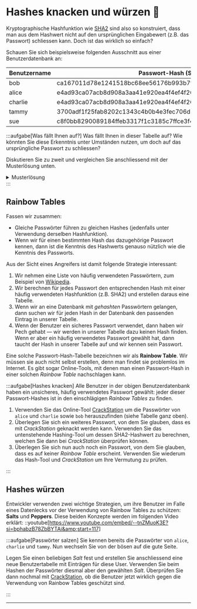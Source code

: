 
# Hashes knacken und würzen 🧂
Kryptographische Hashfunktion wie [SHA2](https://de.wikipedia.org/wiki/SHA-2) sind also so konstruiert, dass man aus dem Hashwert nicht auf den ursprünglichen Eingabewert (z.B. das Passwort) schliessen kann. Doch ist das wirklich so einfach?

Schauen Sie sich beispielsweise folgenden Ausschnitt aus einer Benutzerdatenbank an:

| Benutzername | Passwort-Hash (SHA2)                                             |
|--------------|------------------------------------------------------------------|
| bob          | ca167011d78e1241518bc68ee56176b993b7f1967095d4ebe5bc70f72f89f56b |
| alice        | e4ad93ca07acb8d908a3aa41e920ea4f4ef4f26e7f86cf8291c5db289780a5ae |
| charlie      | e4ad93ca07acb8d908a3aa41e920ea4f4ef4f26e7f86cf8291c5db289780a5ae |
| tammy        | 3700adf1f25fab8202c1343c4b0b4e3fec706d57cad574086467b8b3ddf273ec |
| sue          | c8f0bb8290089184ffeb3317f1c3185c7ffce3f442e6c2c97e4de489e8f231a5 |

:::aufgabe[Was fällt Ihnen auf?]
Was fällt Ihnen in dieser Tabelle auf? Wie könnten Sie diese Erkenntnis unter Umständen nutzen, um doch auf das ursprüngliche Passwort zu schliessen?

Diskutieren Sie zu zweit und vergleichen Sie anschliessend mit der Musterlösung unten.

<details>
  <summary>Musterlösung</summary>
  <div>
    <h3>Was fällt auf?</h3>
    `alice` und `charlie` haben einen identischen Passwort-Hash. Kryptographische Hashfunktion wie SHA2 sind allerdings _kollisionsresistent_. Das bedeutet, dass zwei unterschiedliche Passwörter mit grösster Wahrscheinlichkeit auch zwei unterschiedliche Hashwerte erzeugen. Im Umkehrschluss heisst das: `alice` und `charlie` verwenden höchstwahrscheinlich dasselbe Passwort.
    <br/>

    <h3>Wie könnte man das ausnutzen?</h3>
    Wenn wir es irgendwie schaffen, an das Passwort von `alice` oder `charlie` zu gelangen, dann kennen wir auch gleich das Passwort der jeweils anderen Person. Zudem liegt die Vermutung nahe, dass die beiden vermutlich ein häufig verwendetes Passwort gewählt haben. Die Chance ist also gross, dass wir diesen Passwort-Hash auch noch bei weiteren Benutzern oder in anderen Datenbanken finden werden, und somit auch dort jeweils das Passwort kennen.
  </div>
</details>
:::

## Rainbow Tables
Fassen wir zusammen:
- Gleiche Passwörter führen zu gleichen Hashes (jedenfalls unter Verwendung derselben Hashfunktion).
- Wenn wir für einen bestimmten Hash das dazugehörige Passwort kennen, dann ist die Kenntnis des Hashwerts genauso nützlich wie die Kenntnis des Passworts.

Aus der Sicht eines Angreifers ist damit folgende Strategie interessant:
1. Wir nehmen eine Liste von häufig verwendeten Passwörtern, zum Beispiel von [Wikipedia](https://en.wikipedia.org/wiki/Wikipedia:10,000_most_common_passwords).
2. Wir berechnen für jedes Passwort den entsprechenden Hash mit einer häufig verwendeten Hashfunktion (z.B. SHA2) und erstellen daraus eine Tabelle.
3. Wenn wir an eine Datenbank mit _gehashten_ Passwörtern gelangen, dann suchen wir für jeden Hash in der Datenbank den passenden Eintrag in unserer Tabelle.
4. Wenn der Benutzer ein sicheres Passwort verwendet, dann haben wir Pech gehabt — wir werden in unserer Tabelle dazu keinen Hash finden. Wenn er aber ein häufig verwendetes Passwort gewählt hat, dann taucht der Hash in unserer Tabelle auf und wir kennen sein Passwort.

Eine solche Passwort-Hash-Tabelle bezeichnen wir als **Rainbow Table**. Wir müssen sie auch nicht selbst erstellen, denn man findet sie problemlos im Internet. Es gibt sogar Online-Tools, mit denen man einen Passwort-Hash in einer solchen _Rainbow Table_ nachschlagen kann.

:::aufgabe[Hashes knacken]
Alle Benutzer in der obigen Benutzerdatenbank haben ein unsicheres, häufig verwendetes Passwort gewählt: jeder dieser Passwort-Hashes ist in den einschlägigen _Rainbow Tables_ zu finden.

1. Verwenden Sie das Online-Tool [CrackStation](https://crackstation.net/) um die Passwörter von `alice` und `charlie` sowie `bob` herauszufinden (siehe Tabelle ganz oben).
2. Überlegen Sie sich ein weiteres Passwort, von dem Sie glauben, dass es mit _CrackStation_ geknackt werden kann. Verwenden Sie das untenstehende Hashing-Tool um dessen SHA2-Hashwert zu berechnen, welchen Sie dann bei _CrackStation_ überprüfen können.
3. Überlegen Sie sich nun auch noch ein Passwort, von dem Sie glauben, dass es auf keiner _Rainbow Table_ erscheint. Verwenden Sie wiederum das Hash-Tool und _CrackStation_ um Ihre Vermutung zu prüfen.

<HashSHA2 />
:::

## Hashes würzen
Entwickler verwenden zwei wichtige Strategien, um ihre Benutzer im Falle eines Datenlecks vor der Verwendung von Rainbow Tables zu schützen: **Salts** und **Peppers**. Diese beiden Konzepte werden im folgenden Video erklärt:
::youtube[https://www.youtube.com/embed/--tnZMuoK3E?si=bphabzB78ZbBYTAi&amp;start=117]

:::aufgabe[Passwörter salzen]
Sie kennen bereits die Passwörter von `alice`, `charlie` und `tammy`. Nun wechseln Sie von der bösen auf die gute Seite.

Legen Sie einen beliebigen _Salt_ fest und erstellen Sie anschliessend eine neue Benutzertabelle mit Einträgen für diese User. Verwenden Sie beim Hashen der Passwörter diesmal aber den gewählten _Salt_. Überprüfen Sie dann nochmal mit [CrackStation](https://crackstation.net/), ob die Benutzer jetzt wirklich gegen die Verwendung von Rainbow Tables geschützt sind.

<HashSHA2 />
:::

---
